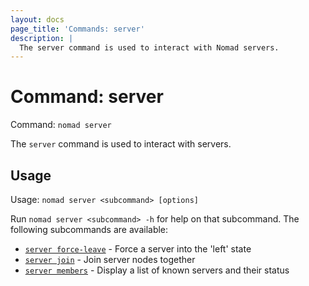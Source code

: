 ```yaml
---
layout: docs
page_title: 'Commands: server'
description: |
  The server command is used to interact with Nomad servers.
---
```


# Command: server

Command: `nomad server`

The `server` command is used to interact with servers.

## Usage

Usage: `nomad server <subcommand> [options]`

Run `nomad server <subcommand> -h` for help on that subcommand. The following
subcommands are available:

- [`server force-leave`][force-leave] - Force a server into the 'left' state
- [`server join`][join] - Join server nodes together
- [`server members`][members] - Display a list of known servers and their status

[force-leave]: /nomad/commands/server/force-leave "Force a server into the 'left' state"
[join]: /nomad/commands/server/join 'Join server nodes together'
[members]: /nomad/commands/server/members 'Display a list of known servers and their status'
